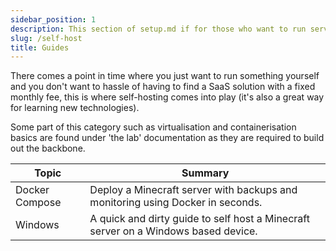 ```yaml
---
sidebar_position: 1
description: This section of setup.md if for those who want to run services on their own infrastructure.
slug: /self-host
title: Guides
---
```


There comes a point in time where you just want to run something yourself and you don't want to hassle of having to find a SaaS solution with a fixed monthly fee, this is where self-hosting comes into play (it's also a great way for learning new technologies).

Some part of this category such as virtualisation and containerisation basics are found under 'the lab' documentation as they are required to build out the backbone.

Topic | Summary
------------ | ------- 
Docker Compose | Deploy a Minecraft server with backups and monitoring using Docker in seconds.
Windows | A quick and dirty guide to self host a Minecraft server on a Windows based device.




